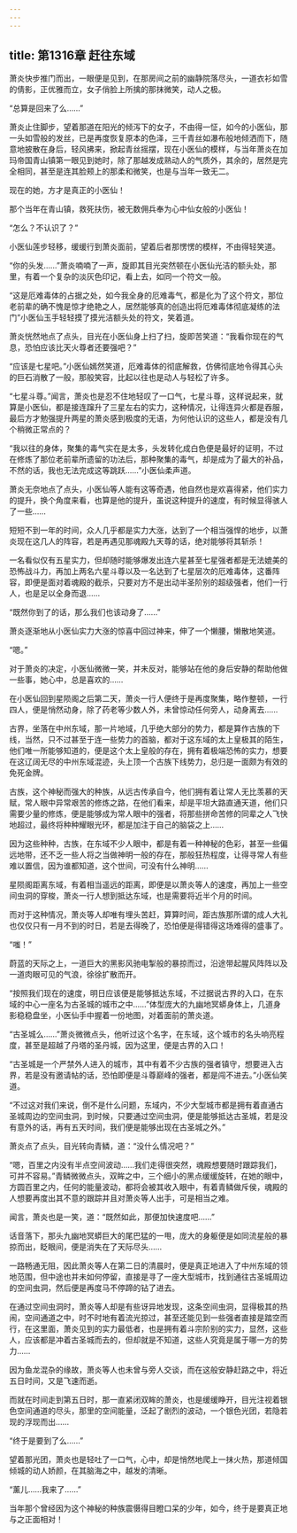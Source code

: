 ```yaml
---
---
---
```

title: 第1316章 赶往东域
---



萧炎快步推门而出，一眼便是见到，在那房间之前的幽静院落尽头，一道衣衫如雪的倩影，正优雅而立，女子俏脸上所擒的那抹微笑，动人之极。

“总算是回来了么……”

萧炎止住脚步，望着那道在阳光的倾泻下的女子，不由得一怔，如今的小医仙，那一头如雪般的发丝，已是再度恢复原本的色泽，三千青丝如瀑布般地倾洒而下，随意地披散在身后，轻风拂来，掀起青丝摇摆，现在小医仙的模样，与当年萧炎在加玛帝国青山镇第一眼见到她时，除了那越发成熟动人的气质外，其余的，居然是完全相同，甚至是连其脸颊上的那柔和微笑，也是与当年一致无二。

现在的她，方才是真正的小医仙！

那个当年在青山镇，救死扶伤，被无数佣兵奉为心中仙女般的小医仙！

“怎么？不认识了？”

小医仙莲步轻移，缓缓行到萧炎面前，望着后者那愣愣的模样，不由得轻笑道。

“你的头发……”萧炎喃喃了一声，旋即其目光突然顿在小医仙光洁的额头处，那里，有着一个复杂的淡灰色印记，看上去，如同一个符文一般。

“这是厄难毒体的占据之处，如今我全身的厄难毒气，都是化为了这个符文，那位老前辈的确不愧是惊才绝艳之人，居然能够真的创造出将厄难毒体彻底凝练的法门”小医仙玉手轻轻摸了摸光洁额头处的符文，笑着道。

萧炎恍然地点了点头，目光在小医仙身上扫了扫，旋即苦笑道：“我看你现在的气息，恐怕应该比天火尊者还要强吧？”

“应该是七星吧。”小医仙嫣然笑道，厄难毒体的彻底解救，仿佛彻底地令得其心头的巨石消散了一般，那般笑容，比起以往也是动人与轻松了许多。

“七星斗尊。”闻言，萧炎也是忍不住地轻叹了一口气，七星斗尊，这样说起来，就算是小医仙，都是接连蹿升了三星左右的实力，这种情况，让得连异火都是吞服，最后方才勉强提升两星的萧炎感到极度的无语，为何他认识的这些人，都是没有几个稍微正常点的？

“我以往的身体，聚集的毒气实在是太多，头发转化成白色便是最好的证明，不过在修炼了那位老前辈所遗留的功法后，那种聚集的毒气，却是成为了最大的补品，不然的话，我也无法完成这等跳跃……”小医仙柔声道。

萧炎无奈地点了点头，小医仙等人能有这等奇遇，他自然也是欢喜得紧，他们实力的提升，换个角度来看，也算是他的提升，虽说这种提升的速度，有时候显得骇人了一些……

短短不到一年的时间，众人几乎都是实力大涨，达到了一个相当强悍的地步，以萧炎现在这几人的阵容，若是再遇见那魂殿九天尊的话，绝对能够将其斩杀！

一名看似仅有五星实力，但却随时能够爆发出连六星甚至七星强者都是无法媲美的恐怖战斗力，再加上两名六星斗尊以及一名达到了七星层次的厄难毒体，这番阵容，即便是面对着魂殿的截杀，只要对方不是出动半圣阶别的超级强者，他们一行人，也是足以全身而退……

“既然你到了的话，那么我们也该动身了……”

萧炎逐渐地从小医仙实力大涨的惊喜中回过神来，伸了一个懒腰，懒散地笑道。

“嗯。”

对于萧炎的决定，小医仙微微一笑，并未反对，能够站在他的身后安静的帮助他做一些事，她心中，总是喜欢的……

在小医仙回到星陨阁之后第二天，萧炎一行人便终于是再度聚集，略作整顿，一行四人，便是悄然动身，除了药老等少数人外，未曾惊动任何旁人，动身离去……

古界，坐落在中州东域，那一片地域，几乎绝大部分的势力，都是算作古族的下线，当然，只不过甚至于连一些势力的首脑，都对于这东域的太上皇极其的陌生，他们唯一所能够知道的，便是这个太上皇般的存在，拥有着极端恐怖的实力，想要在这辽阔无尽的中州东域混迹，头上顶一个古族下线势力，总归是一面颇为有效的免死金牌。

古族，这个神秘而强大的种族，从远古传承自今，他们拥有着让常人无比羡慕的天赋，常人眼中异常艰苦的修炼之路，在他们看来，却是平坦大路直通天道，他们只需要少量的修炼，便是能够成为常人眼中的强者，将那些拼命苦修的同辈之人飞快地超过，最终将种种耀眼光环，都是加注于自己的脑袋之上……

因为这些种种，古族，在东域不少人眼中，都是有着一种神秘的色彩，甚至一些偏远地带，还不乏一些人将之当做神明一般的存在，那般狂热程度，让得寻常人有些难以置信，因为谁都知道，这个世间，可没有什么神明……

星陨阁距离东域，有着相当遥远的距离，即便是以萧炎等人的速度，再加上一些空间虫洞的穿梭，萧炎一行人想到抵达东域，也是需要将近半个月的时间。

而对于这种情况，萧炎等人却唯有埋头苦赶，算算时间，距古族那所谓的成人大礼也仅仅只有一月不到的时日，若是去得晚了，恐怕便是得错得这场难得的盛事了。

“嗤！”

蔚蓝的天际之上，一道巨大的黑影风驰电掣般的暴掠而过，沿途带起腥风阵阵以及一道肉眼可见的气浪，徐徐扩散而开。

“按照我们现在的速度，明日应该便是能够抵达东域，不过据说古界的入口，在东域的中心一座名为古圣城的城市之中……”体型庞大的九幽地冥蟒身体上，几道身影稳稳盘坐，小医仙手中握着一份地图，对着面前的萧炎道。

“古圣城么……”萧炎微微点头，他听过这个名字，在东域，这个城市的名头响亮程度，甚至是超越了丹塔的圣丹城，因为这里，便是古界的入口！

“古圣城是一个严禁外人进入的城市，其中有着不少古族的强者镇守，想要进入古界，若是没有邀请帖的话，恐怕即便是斗尊巅峰的强者，都是闯不进去。”小医仙笑道。

“不过这对我们来说，倒不是什么问题，东域内，不少大型城市都是拥有着直通古圣城周边的空间虫洞，到时候，只要通过空间虫洞，便是能够抵达古圣城，若是没有意外的话，再有五天时间，我们便是能够出现在古圣城之外。”

萧炎点了点头，目光转向青鳞，道：“没什么情况吧？”

“嗯，百里之内没有半点空间波动……我们走得很突然，魂殿想要随时跟踪我们，可并不容易。”青鳞微微点头，双眸之中，三个细小的黑点缓缓旋转，在她的眼中，方圆百里之内，任何的能量波动，都将会被其收入眼中，有着青鳞做斥侯，魂殿的人想要再度出其不意的跟踪并且对萧炎等人出手，可是相当之难。

闻言，萧炎也是一笑，道：“既然如此，那便加快速度吧……”

话音落下，那头九幽地冥蟒巨大的尾巴猛的一甩，庞大的身躯便是如同流星般的暴掠而出，眨眼间，便是消失在了天际尽头……

一路畅通无阻，因此萧炎等人在第二日的清晨时，便是真正地进入了中州东域的领地范围，但中途也并未如何停留，直接是寻了一座大型城市，找到通往古圣城周边的空间虫洞，然后便是再度马不停蹄的钻了进去。

在通过空间虫洞时，萧炎等人却是有些讶异地发现，这条空间虫洞，显得极其的热闹，空间通道之中，时不时地有着流光掠过，甚至还能见到一些强者直接是踏空而行，在这里面，萧炎见到的实力最低者，也是拥有着斗宗阶别的实力，显然，这些人，应该都是冲着古圣城而去的，但却就是不知道，这些人究竟是属于哪一方的势力……

因为鱼龙混杂的缘故，萧炎等人也未曾与旁人交谈，而在这般安静赶路之中，将近五日时间，又是飞速而逝。

而就在时间走到第五日时，那一直紧闭双眸的萧炎，也是缓缓睁开，目光注视着银色空间通道的尽头，那里的空间能量，泛起了剧烈的波动，一个银色光团，若隐若现的浮现而出……

“终于是要到了么……”

望着那光团，萧炎也是轻吐了一口气，心中，却是悄然地爬上一抹火热，那道倾国倾城的动人娇颜，在其脑海之中，越发的清晰。

“薰儿……我来了……”

当年那个曾经因为这个神秘的种族震慑得目瞪口呆的少年，如今，终于是要真正地与之正面相对！